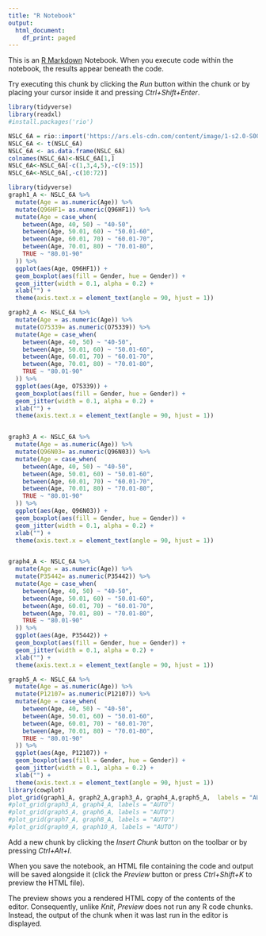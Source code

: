```yaml
---
title: "R Notebook"
output:
  html_document:
    df_print: paged
---
```


This is an [R Markdown](http://rmarkdown.rstudio.com) Notebook. When you execute code within the notebook, the results appear beneath the code. 

Try executing this chunk by clicking the *Run* button within the chunk or by placing your cursor inside it and pressing *Ctrl+Shift+Enter*. 

```r
library(tidyverse)
library(readxl)
#install.packages('rio')

NSLC_6A = rio::import('https://ars.els-cdn.com/content/image/1-s2.0-S0092867420307431-mmc6.xlsx', sheet = 2)
NSLC_6A <- t(NSLC_6A)
NSLC_6A <- as.data.frame(NSLC_6A)
colnames(NSLC_6A)<-NSLC_6A[1,]
NSLC_6A<-NSLC_6A[-c(1,3,4,5),-c(9:15)]
NSLC_6A<-NSLC_6A[,-c(10:72)]

library(tidyverse)
graph1_A <- NSLC_6A %>%
  mutate(Age = as.numeric(Age)) %>%
  mutate(Q96HF1= as.numeric(Q96HF1)) %>%
  mutate(Age = case_when(
    between(Age, 40, 50) ~ "40-50",
    between(Age, 50.01, 60) ~ "50.01-60",
    between(Age, 60.01, 70) ~ "60.01-70",
    between(Age, 70.01, 80) ~ "70.01-80",
    TRUE ~ "80.01-90"
  )) %>%
  ggplot(aes(Age, Q96HF1)) +
  geom_boxplot(aes(fill = Gender, hue = Gender)) +
  geom_jitter(width = 0.1, alpha = 0.2) +
  xlab("") +
  theme(axis.text.x = element_text(angle = 90, hjust = 1))

graph2_A <- NSLC_6A %>%
  mutate(Age = as.numeric(Age)) %>%
  mutate(O75339= as.numeric(O75339)) %>%
  mutate(Age = case_when(
    between(Age, 40, 50) ~ "40-50",
    between(Age, 50.01, 60) ~ "50.01-60",
    between(Age, 60.01, 70) ~ "60.01-70",
    between(Age, 70.01, 80) ~ "70.01-80",
    TRUE ~ "80.01-90"
  )) %>%
  ggplot(aes(Age, O75339)) +
  geom_boxplot(aes(fill = Gender, hue = Gender)) +
  geom_jitter(width = 0.1, alpha = 0.2) +
  xlab("") +
  theme(axis.text.x = element_text(angle = 90, hjust = 1))


graph3_A <- NSLC_6A %>%
  mutate(Age = as.numeric(Age)) %>%
  mutate(Q96N03= as.numeric(Q96N03)) %>%
  mutate(Age = case_when(
    between(Age, 40, 50) ~ "40-50",
    between(Age, 50.01, 60) ~ "50.01-60",
    between(Age, 60.01, 70) ~ "60.01-70",
    between(Age, 70.01, 80) ~ "70.01-80",
    TRUE ~ "80.01-90"
  )) %>%
  ggplot(aes(Age, Q96N03)) +
  geom_boxplot(aes(fill = Gender, hue = Gender)) +
  geom_jitter(width = 0.1, alpha = 0.2) +
  xlab("") +
  theme(axis.text.x = element_text(angle = 90, hjust = 1))


graph4_A <- NSLC_6A %>%
  mutate(Age = as.numeric(Age)) %>%
  mutate(P35442= as.numeric(P35442)) %>%
  mutate(Age = case_when(
    between(Age, 40, 50) ~ "40-50",
    between(Age, 50.01, 60) ~ "50.01-60",
    between(Age, 60.01, 70) ~ "60.01-70",
    between(Age, 70.01, 80) ~ "70.01-80",
    TRUE ~ "80.01-90"
  )) %>%
  ggplot(aes(Age, P35442)) +
  geom_boxplot(aes(fill = Gender, hue = Gender)) +
  geom_jitter(width = 0.1, alpha = 0.2) +
  xlab("") +
  theme(axis.text.x = element_text(angle = 90, hjust = 1))

graph5_A <- NSLC_6A %>%
  mutate(Age = as.numeric(Age)) %>%
  mutate(P12107= as.numeric(P12107)) %>%
  mutate(Age = case_when(
    between(Age, 40, 50) ~ "40-50",
    between(Age, 50.01, 60) ~ "50.01-60",
    between(Age, 60.01, 70) ~ "60.01-70",
    between(Age, 70.01, 80) ~ "70.01-80",
    TRUE ~ "80.01-90"
  )) %>%
  ggplot(aes(Age, P12107)) +
  geom_boxplot(aes(fill = Gender, hue = Gender)) +
  geom_jitter(width = 0.1, alpha = 0.2) +
  xlab("") +
  theme(axis.text.x = element_text(angle = 90, hjust = 1))
library(cowplot)
plot_grid(graph1_A, graph2_A,graph3_A, graph4_A,graph5_A,  labels = "AUTO")
#plot_grid(graph3_A, graph4_A, labels = "AUTO")
#plot_grid(graph5_A, graph6_A, labels = "AUTO")
#plot_grid(graph7_A, graph8_A, labels = "AUTO")
#plot_grid(graph9_A, graph10_A, labels = "AUTO")
```

Add a new chunk by clicking the *Insert Chunk* button on the toolbar or by pressing *Ctrl+Alt+I*.

When you save the notebook, an HTML file containing the code and output will be saved alongside it (click the *Preview* button or press *Ctrl+Shift+K* to preview the HTML file).

The preview shows you a rendered HTML copy of the contents of the editor. Consequently, unlike *Knit*, *Preview* does not run any R code chunks. Instead, the output of the chunk when it was last run in the editor is displayed.
